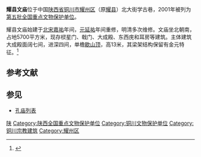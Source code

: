 {{coord|34|54|51|N|108|58|26|E|display=title|scale:10000}}
{{文物保护单位
| 级别 = 全国
| 名称 = 耀县文庙
| 图片 = 
| 所在 = {{CHN}}[[陕西省|陕西省]][[耀县|耀县]]
| 分类 = 古建筑
| 时代 = [[明朝|明]]
| 编号 = [[第五批全国重点文物保护单位|第五批]]第428项
| 登录 = 2001年6月25日
}}
'''耀县文庙'''位于中国[[陕西省|陕西省]][[铜川市|铜川市]][[耀州区|耀州区]]（原[[耀县|耀县]]）北大街学古巷，2001年被列为[[第五批全国重点文物保护单位|第五批全国重点文物保护单位]]。

耀县文庙始建于[[北宋|北宋]][[嘉祐|嘉祐]]年间，[[元朝|元]][[延祐|延祐]]年间重修，明清多次维修。文庙坐北朝南，占地5700平方米，现存棂星门、戟门、大成殿、东西庑和耳房等建筑。主体建筑大成殿面阔七间，进深四间，单檐[[歇山顶|歇山顶]]，高13米，其梁架结构保留有金元特征。<ref>{{Cite book |title=全国重点文物保护单位·第一至第五批·第Ⅲ卷 |publisher=文物出版社 |year=2004 |isbn=7-5010-1525-2 |pages=338 }}</ref>

==参考文献==
{{reflist}}

==参见==
*[[孔庙列表|孔庙列表]]

{{陕西全国重点文物保护单位}}

{{DEFAULTSORT:Y}}
[[Category:陕西孔庙|陕]]
[[Category:陕西全国重点文物保护单位|Category:陕西全国重点文物保护单位]]
[[Category:铜川文物保护单位|Category:铜川文物保护单位]]
[[Category:铜川宗教建筑|Category:铜川宗教建筑]]
[[Category:耀州区|Category:耀州区]]